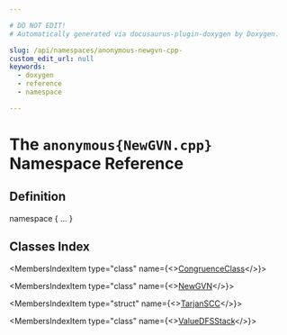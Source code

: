 ```yaml
---

# DO NOT EDIT!
# Automatically generated via docusaurus-plugin-doxygen by Doxygen.

slug: /api/namespaces/anonymous-newgvn-cpp-
custom_edit_url: null
keywords:
  - doxygen
  - reference
  - namespace

---
```





# The `anonymous{NewGVN.cpp}` Namespace Reference

<DoxygenPage pluginConfig={pluginConfig}>



## Definition

<CodeBlock>namespace &#123; ... &#125;</CodeBlock>

## Classes Index

<MembersIndex>

<MembersIndexItem
  type="class"
  name={<><a href="/docs/api/classes/anonymous-namespace-newgvn-cpp-/congruenceclass">CongruenceClass</a></>}>
</MembersIndexItem>

<MembersIndexItem
  type="class"
  name={<><a href="/docs/api/classes/anonymous-namespace-newgvn-cpp-/newgvn">NewGVN</a></>}>
</MembersIndexItem>

<MembersIndexItem
  type="struct"
  name={<><a href="/docs/api/structs/anonymous-namespace-newgvn-cpp-/tarjanscc">TarjanSCC</a></>}>
</MembersIndexItem>

<MembersIndexItem
  type="class"
  name={<><a href="/docs/api/classes/anonymous-namespace-newgvn-cpp-/valuedfsstack">ValueDFSStack</a></>}>
</MembersIndexItem>

</MembersIndex>


</DoxygenPage>
